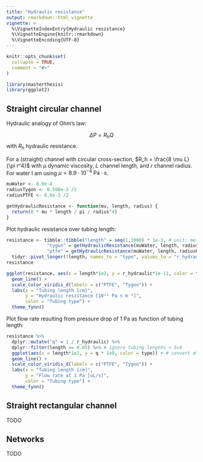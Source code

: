 ```yaml
---
title: "Hydraulic resistance"
output: rmarkdown::html_vignette
vignette: >
  %\VignetteIndexEntry{Hydraulic resistance}
  %\VignetteEngine{knitr::rmarkdown}
  %\VignetteEncoding{UTF-8}
---
```


```r
knitr::opts_chunk$set(
  collapse = TRUE,
  comment = "#>"
)
```

```r
library(masterthesis)
library(ggplot2)
```

## Straight circular channel

Hydraulic analogy of Ohm's law:

$$\Delta P = R_h Q$$ with $R_h$ hydraulic resistance.

For a (straight) channel with circular cross-section, $R_h = \frac{8 \mu L}{\pi r^4}$ with $\mu$ dynamic viscosity, $L$ channel length, and $r$ channel radius.
For water I am using $\mu = 8.9 \cdot 10^{-4} \; \mathrm{Pa \cdot s}$.



```r
muWater <- 8.9e-4
radiusTygon <- 0.508e-3 /2
radiusPTFE <- 0.8e-3 /2

getHydraulicResistance <- function(mu, length, radius) {
  return(8 * mu * length / pi / radius^4)
}
```



Plot hydraulic resistance over tubing length:

```r
resistance <- tibble::tibble("length" = seq(1,1000) * 1e-3, # unit: meters
               "tygon" = getHydraulicResistance(muWater, length, radiusTygon),
               "ptfe" = getHydraulicResistance(muWater, length, radiusPTFE)) %>% 
  tidyr::pivot_longer(!length, names_to = "type", values_to = "r_hydraulic")
resistance

ggplot(resistance, aes(x = length*1e2, y = r_hydraulic*1e-11, color = type)) + 
  geom_line() + 
  scale_color_viridis_d(labels = c("PTFE", "Tygon")) + 
  labs(x = "Tubing length [cm]",
       y = "Hydraulic resistance [10¹¹ Pa s m⁻³]",
       color = "Tubing type") + 
  theme_fynn()
```





Plot flow rate resulting from pressure drop of 1 Pa as function of tubing length:

```r
resistance %>% 
  dplyr::mutate("q" = 1 / r_hydraulic) %>%
  dplyr::filter(length >= 0.05) %>% # ignore tubing lengths < 5cm
  ggplot(aes(x = length*1e2, y = q * 1e9, color = type)) + # convert m^3/s into uL/s
  geom_line() + 
  scale_color_viridis_d(labels = c("PTFE", "Tygon")) + 
  labs(x = "Tubing length [cm]",
       y = "Flow rate at 1 Pa [uL/s]",
       color = "Tubing type") + 
  theme_fynn()
```







## Straight rectangular channel

TODO



## Networks

TODO


